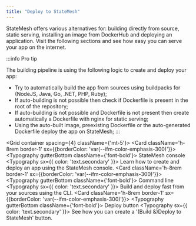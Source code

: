 ```yaml
---
title: "Deploy to StateMesh"
---
```



StateMesh offers various alternatives for: building directly from source, static serving, installing an image from DockerHub and deploying an application. Visit the following sections and see how easy you can serve your app on the internet.

:::info Pro tip

The building pipeline is using the following logic to create and deploy your app:
- Try to automatically build the app from sources using buildpacks for (NodeJS, Java, Go, .NET, PHP, Ruby);
- If auto-building is not possible then check if Dockerfile is present in the root of the repository;
- If auto-building is not possible and Dockerfile is not present then create automatically a Dockerfile with nginx for static serving;
- Using the auto-built image, preexisting Dockerfile or the auto-generated Dockerfile deploy the app on StateMesh;
:::

<Grid container spacing={4} className={'mt-5'}>
    <Grid size={4}>
        <Card className='h-8rem border-1' sx={{borderColor: 'var(--ifm-color-emphasis-300)'}}>
            <CardActionArea href='../applications/create'>
                <CardContent>
                    <Typography gutterBottom className={'font-bold'}>
                        StateMesh console
                    </Typography>
                    <Typography sx={{ color: 'text.secondary' }}>
                        Learn how to create and deploy an app using the StateMesh console.
                    </Typography>
                </CardContent>
            </CardActionArea>
        </Card>
    </Grid>
    <Grid size={4}>
        <Card className='h-8rem border-1' sx={{borderColor: 'var(--ifm-color-emphasis-300)'}}>
            <CardActionArea href='../command-line/install'>
                <CardContent>
                    <Typography gutterBottom className={'font-bold'}>
                        Command line
                    </Typography>
                    <Typography sx={{ color: 'text.secondary' }}>
                        Build and deploy fast from your sources using the CLI.
                    </Typography>
                </CardContent>
            </CardActionArea>
        </Card>
    </Grid>
    <Grid size={4}>
        <Card className='h-8rem border-1' sx={{borderColor: 'var(--ifm-color-emphasis-300)'}}>
            <CardActionArea href='../deployment/button'>
                <CardContent>
                    <Typography gutterBottom className={'font-bold'}>
                        Deploy button
                    </Typography>
                    <Typography sx={{ color: 'text.secondary' }}>
                        See how you can create a '(Build &)Deploy to StateMesh' button.
                    </Typography>
                </CardContent>
            </CardActionArea>
        </Card>
    </Grid>
</Grid>
